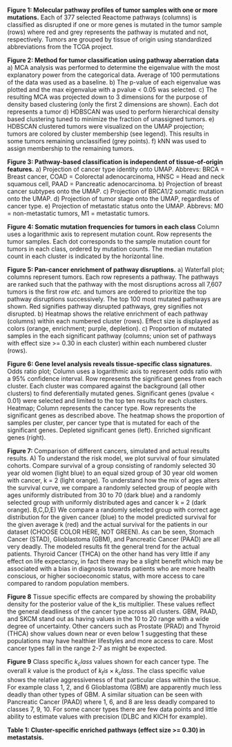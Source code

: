 **Figure 1: Molecular pathway profiles of tumor samples with one or more
mutations.** Each of 377 selected Reactome pathways (columns) is classified
as disrupted if one or more genes is mutated in the tumor sample (rows) where
red and grey represents the pathway is mutated and not, respectively. Tumors
are grouped by tissue of origin using standardized abbreviations 
from the TCGA project.

**Figure 2: Method for tumor classification using pathway aberration data** 
a) MCA analysis was performed to determine the eigenvalue with the most 
explanatory power from the categorical data. Average of 100 permutations of 
the data was used as a baseline. b) The p-value of each eigenvalue was plotted
and the max eigenvalue with a pvalue < 0.05 was selected. c) The resulting MCA 
was projected down to 3 dimensions for the purpose of density based clustering 
(only the first 2 dimensions are shown). Each dot represents a tumor d) HDBSCAN
was used to perform hierarchical density based clustering tuned to minimize
the fraction of unassigned tumors. e) HDBSCAN clustered tumors were visualized 
on the UMAP projection; tumors are colored by cluster membership (see legend). 
This results in some tumors remaining unclassified (grey points). f) kNN was 
used to assign membership to the remaining tumors. 

**Figure 3: Pathway-based classification is independent of tissue-of-origin features.**
a) Projection of cancer type identity onto UMAP. Abbrevs: BRCA = Breast cancer, 
COAD = Colorectal adenocarcinoma, HNSC = Head and neck squamous cell, PAAD = 
Pancreatic adenocarcinoma. b) Projection of breast cancer subtypes onto the UMAP.
c) Projection of BRCA1/2 somatic mutation onto the UMAP. d) Projection of tumor 
stage onto the UMAP, regardless of cancer type. e) Projection of metastatic status
onto the UMAP. Abbrevs: M0 = non-metastatic tumors, M1 = metastatic tumors.

**Figure 4: Somatic mutation frequencies for tumors in each class** Column uses 
a logarithmic axis to represent mutation count. Row represents the tumor samples. 
Each dot corresponds to the sample mutation count for tumors in each class, 
ordered by mutation counts. The median mutation count in each cluster is indicated 
by the horizontal line.

**Figure 5: Pan-cancer enrichment of pathway disruptions.** a) Waterfall plot; columns
represent tumors. Each row represents a pathway. The pathways are ranked such that the 
pathway with the most disruptions across all 7,607 tumors is the first row _etc._ and 
tumors are ordered to prioritize the top pathway disruptions successively. The top 100 
most mutated pathways are shown. Red signifies pathway disrupted pathways, grey signifies
not disrupted. b) Heatmap shows the relative enrichment of each pathway (columns) 
within each numbered cluster (rows). Effect size is displayed as colors (orange, 
enrichment; purple, depletion). c) Proportion of mutated samples in the each significant
pathway (columns; union set of pathways with effect size >= 0.30 in each cluster)
within each numbered cluster (rows).

**Figure 6: Gene level analysis reveals tissue-specific class signatures.** Odds ratio 
plot; Column uses a logarithmic axis to represent odds ratio with a 95% confidence 
interval. Row represents the significant genes from each cluster. Each cluster was 
compared against the background (all other clusters) to find deferentially mutated 
genes. Significant genes (pvalue < 0.01) were selected and limited to the top ten 
results for each clusters. Heatmap; Column represents the cancer type. Row represents the 
significant genes as described above. The heatmap shows the proportion of samples 
per cluster, per cancer type that is mutated for each of the significant genes. 
Depleted significant genes (left). Enriched significant genes (right).

**Figure 7: ** Comparison of different cancers, simulated and actual
results results. A) To understand the risk model, we plot survival of
four simulated cohorts. Compare survival of a group consisting of
randomly selected 30 year old women (light blue) to an equal sized
group of 30 year old women with cancer, k = 2 (light orange). To
understand how the mix of ages alters the survival curve, we compare a
randomly selected group of people with ages uniformly distributed from
30 to 70 (dark blue) and a randomly selected group with uniformly
distributed ages and cancer k = 2 (dark orange). B,C,D,E) We compare a
randomly selected group with correct age distribution for the given
cancer (blue) to the model predicted survival for the given average k
(red) and the actual survival for the patients in our dataset (CHOOSE
COLOR HERE, NOT GREEN). As can be seen, Stomach Cancer (STAD),
Glioblastoma (GBM), and Pancreatic Cancer (PAAD) are all very
deadly. The modeled results fit the general trend for the actual
patients. Thyroid Cancer (THCA) on the other hand has very little if
any effect on life expectancy, in fact there may be a slight benefit
which may be associated with a bias in diagnosis towards patients who
are more health conscious, or higher socioeconomic status, with more
access to care compared to random population members.

**Figure 8** Tissue specific effects are compared by showing the
probability density for the posterior value of the k_tis
multiplier. These values reflect the general deadliness of the cancer
type across all clusters. GBM, PAAD, and SKCM stand out as having
values in the 10 to 20 range with a wide degree of uncertainty. Other
cancers such as Prostate (PRAD) and Thyroid (THCA) show values down
near or even below 1 suggesting that these populations may have
healthier lifestyles and more access to care. Most cancer types fall
in the range 2-7 as might be expected.

**Figure 9** Class specific $k_class$ values shown for each cancer
type. The overall $k$ value is the product of $k_tis \times
k_class$. The class specific value shows the relative aggressiveness
of that particular class within the tissue. For example class 1, 2,
and 6 Glioblastoma (GBM) are apparently much less deadly than other
types of GBM. A similar situation can be seen with Pancreatic Cancer
(PAAD) where 1, 6, and 8 are less deadly compared to classes 7,
9, 10. For some cancer types there are few data points and little
ability to estimate values with precision (DLBC and KICH for example).


**Table 1: Cluster-specific enriched pathways (effect size >= 0.30) in metastatsis.**




